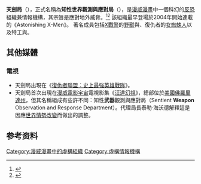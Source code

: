 {{not|神盾局}}
{{Expand English|S.W.O.R.D. (comics)|time=2019-07-03T10:59:39+00:00}}

{{NoteTA
|G1 = USComic
|G2 = Movie
|G3 = TV 
|G4 = Games
}}
{{Infobox comics organization
| name         = 天劍局<br />{{lang|en|S.W.O.R.D.}}
| image        = <!-- file name format only -->
| imagesize    = <!-- default 250 -->
| caption      = 
| publisher    = [[漫威漫画|漫威漫画]]
| debut        = 《{{Link-en|惊异X战警|Astonishing X-Men}}》第3卷第6期
| debutmo      = 12
| debutyr      = 2004
| debuthead    = 
| creators     = {{Plain list|
* [[乔斯·温登|乔斯·温登]]<small>（编剧）</small>
* {{Link-en|约翰·卡赛迪|John Cassaday}}<small>（绘图）</small>
}}
| type         = [[情报机构|情报机构]]
| business     = 
| organisation = 
| organization = y
| team         = y
| base         = 尖端空间站（{{lang|en|The Peak}}）
| owners       = 
| employees    = 
| members      = {{Plain list|
* [[野獸_(漫畫)|野兽]]
* {{Link-en|阿比盖尔·布兰德|Abigail Brand}}
* 戴姆斯特工（{{lang|en|Agent Deems}}）
* {{Link-en|亨利·彼得·吉里奇|Henry Peter Gyrich}}
* {{Link-en|洛克希德 (漫威漫画)|Lockheed (comics)|洛克希德}}
* [[女蜘蛛人_(潔西卡·德魯)|女蜘蛛人]]
* 塞德壬（{{lang|en|Sydren}}）
}}
| fullroster   = 
| cat          = 情报机构
| subcat       = 漫威漫画
| altcat       = 
| hero         = 
| villain      = 
| sortkey      = S.W.O.R.D.
}}
'''天劍局'''（{{lang-en|'''S.W.O.R.D.'''}}），正式名稱為'''知性世界觀測與應對局'''（{{lang|en|'''S'''entient '''W'''orld '''O'''bservation and '''R'''esponse '''D'''epartment}}），是[[漫威漫畫|漫威漫畫]]中一個科幻的[[反恐|反恐]]組織兼情報機構，其宗旨是應對地外威脅。<ref name="CHICAGO CON '09: S.W.O.R.D. ONGOING">{{Cite web |url =http://marvel.com/news/comics/2009/8/10/9122/chicago_con_09_sword_ongoing |title =CHICAGO CON '09: S.W.O.R.D. ONGOING |author =Marc Strom |date =2009-08-10 |publisher =Marvel.com |language =en |accessdate =2014-08-06 |format = |quote = |archiveurl =https://web.archive.org/web/20140502110151/http://marvel.com/news/comics/2009/8/10/9122/chicago_con_09_sword_ongoing |archivedate =2014-05-02 |dead-url =no }}</ref><ref name="title =S.W.O.R.D.: THE CUTTING EDGE">{{Cite web|url =http://marvel.com/news/comics/2009/10/12/9882/sword_the_cutting_edge|title =S.W.O.R.D.: THE CUTTING EDGE|author =Jim Beard|date =2009-10-12|publisher =Marvel.com|language =en|accessdate =2014-08-06|format =|quote =|archiveurl =https://web.archive.org/web/20140404181814/http://marvel.com/news/comics/2009/10/12/9882/sword_the_cutting_edge|archivedate =2014-04-04|dead-url =no}}</ref>
該組織最早登場於2004年開始連載的《Astonishing X-Men》。
著名成員包括[[X戰警|X戰警]]的[[野獸_(漫畫)|野獸]]與{{link-en|洛克希德 (漫畫)|Lockheed (comics)|洛克希德}}、復仇者的[[女蜘蛛人_(潔西卡·德魯)|女蜘蛛人]]以及特工{{link-en|艾比蓋爾·布蘭德|Abigail Brand}}與{{link-en|亨利·彼得·傑瑞奇|Henry Peter Gyrich}}。

==其他媒體==
===電視===
*天劍局出現在《[[復仇者聯盟：史上最強英雄戰隊|復仇者聯盟：史上最強英雄戰隊]]》。
*天劍局首次出現在[[漫威電影宇宙|漫威電影宇宙]]電視影集《[[汪達幻視|汪達幻視]]》，總部位於[[美國|美國]][[佛羅里達州|佛羅里達州]]，但其名稱組成有些許不同：知性'''武器'''觀測與應對局（Sentient '''Weapon''' Observation and Response Department）。代理局長泰勒·海沃德解釋這是因應[[復仇者聯盟3：無限之戰|世界情勢改變]]而做出的調整。

==参考资料==
{{reflist}}

{{神盾局}}

[[Category:漫威漫畫中的虛構組織|Category:漫威漫畫中的虛構組織]]
[[Category:虛構情報機構|Category:虛構情報機構]]